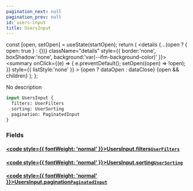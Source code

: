 ```yaml
---
pagination_next: null
pagination_prev: null
id: users-input
title: UsersInput
---
```









  const [open, setOpen] = useState(startOpen);
  return (
    <details {...(open ? { open: true } : {})} className="details" style={{ border:'none', boxShadow:'none', background:'var(--ifm-background-color)' }}>
      <summary
        onClick={(e) => {
          e.preventDefault();
          setOpen((open) => !open);
        }}
        style={{ listStyle:'none' }}
      >
      {open ? dataOpen : dataClose}
      </summary>
      {open && children}
    </details>
  );
};








No description


```graphql
input UsersInput {
  filters: UserFilters
  sorting: UserSorting
  pagination: PaginatedInput
}
```




### Fields

#### [<code style={{ fontWeight: 'normal' }}>UsersInput.<b>filters</b></code>](#)<Bullet />[`UserFilters`](/types/inputs/user-filters) <Badge class="badge badge--secondary" text="input"/> 
> 
> 
> 
> 

#### [<code style={{ fontWeight: 'normal' }}>UsersInput.<b>sorting</b></code>](#)<Bullet />[`UserSorting`](/types/inputs/user-sorting) <Badge class="badge badge--secondary" text="input"/> 
> 
> 
> 
> 

#### [<code style={{ fontWeight: 'normal' }}>UsersInput.<b>pagination</b></code>](#)<Bullet />[`PaginatedInput`](/types/inputs/paginated-input) <Badge class="badge badge--secondary" text="input"/> 
> 
> 
> 
> 





